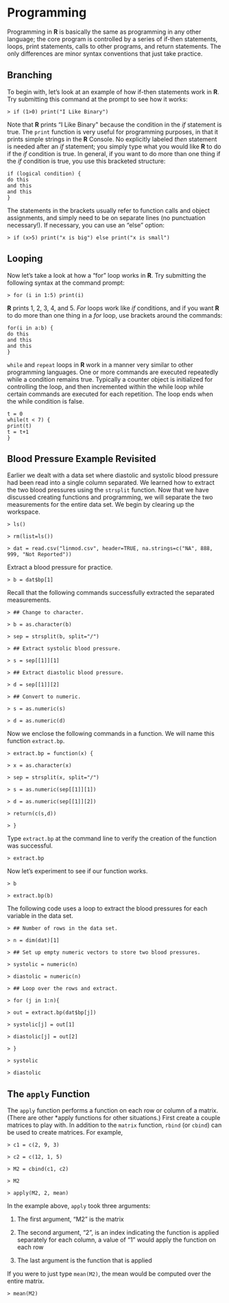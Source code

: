 # Programming

Programming in **[R]{.sans-serif}** is basically the same as programming
in any other language; the core program is controlled by a series of
if-then statements, loops, print statements, calls to other programs,
and return statements. The only differences are minor syntax conventions
that just take practice.

## Branching

To begin with, let's look at an example of how if-then statements work
in **[R]{.sans-serif}**. Try submitting this command at the prompt to
see how it works:

`> if (1>0) print("I Like Binary")`

Note that **[R]{.sans-serif}** prints "I Like Binary\" because the
condition in the *if* statement is true. The `print` function is very
useful for programming purposes, in that it prints simple strings in the
**[R]{.sans-serif}** Console. No explicitly labeled *then* statement is
needed after an *if* statement; you simply type what you would like
**[R]{.sans-serif}** to do if the *if* condition is true. In general, if
you want to do more than one thing if the *if* condition is true, you
use this bracketed structure:

`if (logical condition) {`\
`do this`\
`and this`\
`and this`\
`}`

The statements in the brackets usually refer to function calls and
object assignments, and simply need to be on separate lines (no
punctuation necessary!). If necessary, you can use an "else" option:

`> if (x>5) print("x is big") else print("x is small")`

## Looping

Now let's take a look at how a "for" loop works in **[R]{.sans-serif}**.
Try submitting the following syntax at the command prompt:

`> for (i in 1:5) print(i)`

**[R]{.sans-serif}** prints 1, 2, 3, 4, and 5. *For* loops work like
*if* conditions, and if you want **[R]{.sans-serif}** to do more than
one thing in a *for* loop, use brackets around the commands:

`for(i in a:b) {`\
`do this`\
`and this`\
`and this`\
`}`

`while` and `repeat` loops in **[R]{.sans-serif}** work in a manner very
similar to other programming languages. One or more commands are
executed repeatedly while a condition remains true. Typically a counter
object is initialized for controlling the loop, and then incremented
within the while loop while certain commands are executed for each
repetition. The loop ends when the while condition is false.

`t = 0`\
`while(t < 7) {`\
`print(t)`\
`t = t+1`\
`}`

## Blood Pressure Example Revisited

Earlier we dealt with a data set where diastolic and systolic blood
pressure had been read into a single column separated. We learned how to
extract the two blood pressures using the `strsplit` function. Now that
we have discussed creating functions and programming, we will separate
the two measurements for the entire data set. We begin by clearing up
the workspace.

`> ls()`

`> rm(list=ls())`

`> dat = read.csv("linmod.csv", header=TRUE, na.strings=c("NA", 888, 999, "Not Reported"))`

Extract a blood pressure for practice.

`> b = dat$bp[1]`

Recall that the following commands successfully extracted the separated
measurements.

`> ## Change to character.`

`> b = as.character(b)`

`> sep = strsplit(b, split="/")`

`> ## Extract systolic blood pressure.`

`> s = sep[[1]][1]`

`> ## Extract diastolic blood pressure.`

`> d = sep[[1]][2]`

`> ## Convert to numeric.`

`> s = as.numeric(s)`

`> d = as.numeric(d)`

Now we enclose the following commands in a function. We will name this
function `extract.bp`.

`> extract.bp = function(x) {`

`> x = as.character(x)`

`> sep = strsplit(x, split="/")`

`> s = as.numeric(sep[[1]][1])`

`> d = as.numeric(sep[[1]][2])`

`> return(c(s,d))`

`> } `

Type `extract.bp` at the command line to verify the creation of the
function was successful.

`> extract.bp`

Now let's experiment to see if our function works.

`> b`

`> extract.bp(b)`

The following code uses a loop to extract the blood pressures for each
variable in the data set.

`> ## Number of rows in the data set.`

`> n = dim(dat)[1]`

`> ## Set up empty numeric vectors to store two blood pressures.`

`> systolic = numeric(n)`

`> diastolic = numeric(n)`

`> ## Loop over the rows and extract.`

`> for (j in 1:n){`

`> out = extract.bp(dat$bp[j])`

`> systolic[j] = out[1]`

`> diastolic[j] = out[2]`

`> } `

`> systolic`

`> diastolic`

## The `apply` Function

The `apply` function performs a function on each row or column of a
matrix. (There are other \*apply functions for other situations.) First
create a couple matrices to play with. In addition to the `matrix`
function, `rbind` (or `cbind`) can be used to create matrices. For
example,

`> c1 = c(2, 9, 3)`

`> c2 = c(12, 1, 5)`

`> M2 = cbind(c1, c2)`

`> M2`

`> apply(M2, 2, mean)`

In the example above, `apply` took three arguments:

1.  The first argument, "M2" is the matrix

2.  The second argument, "2", is an index indicating the function is
    applied separately for each column, a value of "1" would apply the
    function on each row

3.  The last argument is the function that is applied

If you were to just type `mean(M2)`, the mean would be computed over the
entire matrix.

`> mean(M2)`

[^1]: $\beta_i$ is an additive effect, and $e^{\beta_i}$ is a
    multiplicative effect. For example, if $\beta_i = 0.38$, we would
    estimate that the log odds of success increases by 0.38 for every
    unit increase in $X_i$. If $e^{\beta_i} = 1.46$, we would estimate
    that the odds of success increases by 46 *percent* for every unit
    increase in $X_i$.
